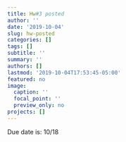 ```yaml
---
title: Hw#3 posted
author: ''
date: '2019-10-04'
slug: hw-posted
categories: []
tags: []
subtitle: ''
summary: ''
authors: []
lastmod: '2019-10-04T17:53:45-05:00'
featured: no
image:
  caption: ''
  focal_point: ''
  preview_only: no
projects: []
---
```


Due date is: 10/18